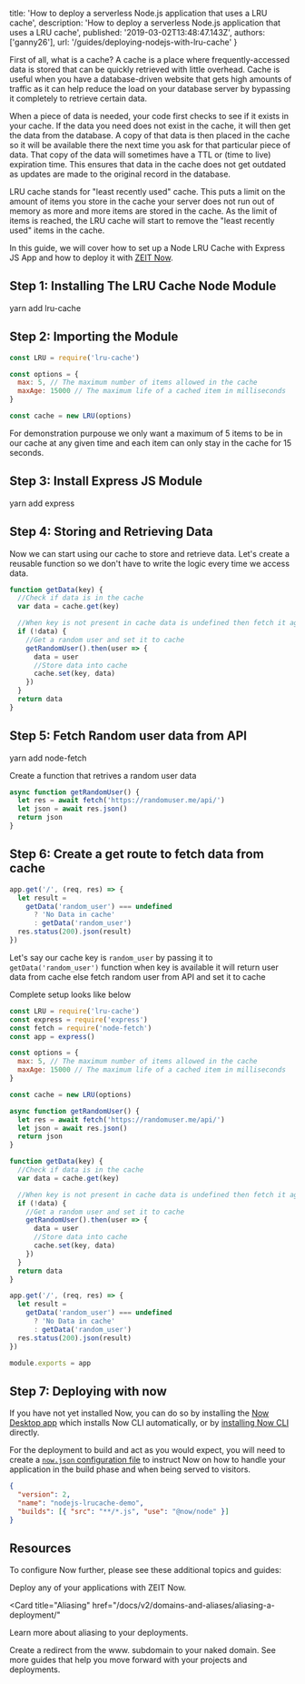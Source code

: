 
  title: 'How to deploy a serverless Node.js application that uses a LRU cache',
  description:
    'How to deploy a serverless Node.js application that uses a LRU cache',
  published: '2019-03-02T13:48:47.143Z',
  authors: ['ganny26'],
  url: '/guides/deploying-nodejs-with-lru-cache'
}

First of all, what is a cache? A cache is a place where frequently-accessed data is stored that can be quickly retrieved with little overhead. Cache is useful when you have a database-driven website that gets high amounts of traffic as it can help reduce the load on your database server by bypassing it completely to retrieve certain data.

When a piece of data is needed, your code first checks to see if it exists in your cache. If the data you need does not exist in the cache, it will then get the data from the database. A copy of that data is then placed in the cache so it will be available there the next time you ask for that particular piece of data. That copy of the data will sometimes have a TTL or (time to live) expiration time. This ensures that data in the cache does not get outdated as updates are made to the original record in the database.

LRU cache stands for "least recently used" cache. This puts a limit on the amount of items you store in the cache your server does not run out of memory as more and more items are stored in the cache. As the limit of items is reached, the LRU cache will start to remove the "least recently used" items in the cache.

In this guide, we will cover how to set up a Node LRU Cache with Express JS App and how to deploy it with [ZEIT Now](/docs/v2).

## Step 1: Installing The LRU Cache Node Module

<TerminalInput>yarn add lru-cache</TerminalInput>

## Step 2: Importing the Module

```js
const LRU = require('lru-cache')

const options = {
  max: 5, // The maximum number of items allowed in the cache
  maxAge: 15000 // The maximum life of a cached item in milliseconds
}

const cache = new LRU(options)
```

For demonstration purpouse we only want a maximum of 5 items to be in our cache at any given time and each item can only stay in the cache for 15 seconds.

## Step 3: Install Express JS Module

<TerminalInput>yarn add express</TerminalInput>

## Step 4: Storing and Retrieving Data

Now we can start using our cache to store and retrieve data. Let's create a reusable function so we don't have to write the logic every time we access data.

```js
function getData(key) {
  //Check if data is in the cache
  var data = cache.get(key)

  //When key is not present in cache data is undefined then fetch it again
  if (!data) {
    //Get a random user and set it to cache
    getRandomUser().then(user => {
      data = user
      //Store data into cache
      cache.set(key, data)
    })
  }
  return data
}
```

## Step 5: Fetch Random user data from API

<TerminalInput>yarn add node-fetch</TerminalInput>

Create a function that retrives a random user data

```js
async function getRandomUser() {
  let res = await fetch('https://randomuser.me/api/')
  let json = await res.json()
  return json
}
```

## Step 6: Create a get route to fetch data from cache

```js
app.get('/', (req, res) => {
  let result =
    getData('random_user') === undefined
      ? 'No Data in cache'
      : getData('random_user')
  res.status(200).json(result)
})
```

Let's say our cache key is `random_user` by passing it to `getData('random_user')` function when key is available it will return user data from cache else fetch random user from API and set it to cache

Complete setup looks like below

```js
const LRU = require('lru-cache')
const express = require('express')
const fetch = require('node-fetch')
const app = express()

const options = {
  max: 5, // The maximum number of items allowed in the cache
  maxAge: 15000 // The maximum life of a cached item in milliseconds
}

const cache = new LRU(options)

async function getRandomUser() {
  let res = await fetch('https://randomuser.me/api/')
  let json = await res.json()
  return json
}

function getData(key) {
  //Check if data is in the cache
  var data = cache.get(key)

  //When key is not present in cache data is undefined then fetch it again
  if (!data) {
    //Get a random user and set it to cache
    getRandomUser().then(user => {
      data = user
      //Store data into cache
      cache.set(key, data)
    })
  }
  return data
}

app.get('/', (req, res) => {
  let result =
    getData('random_user') === undefined
      ? 'No Data in cache'
      : getData('random_user')
  res.status(200).json(result)
})

module.exports = app
```

## Step 7: Deploying with now

If you have not yet installed Now, you can do so by installing the [Now Desktop app](/docs/v2/getting-started/installation/#now-desktop) which installs Now CLI automatically, or by [installing Now CLI](/docs/v2/getting-started/installation/#now-cli) directly.

For the deployment to build and act as you would expect, you will need to create a [`now.json` configuration file](https://zeit.co/docs/v2/deployments/configuration) to instruct Now on how to handle your application in the build phase and when being served to visitors.

```json
{
  "version": 2,
  "name": "nodejs-lrucache-demo",
  "builds": [{ "src": "**/*.js", "use": "@now/node" }]
}
```

## Resources

To configure Now further, please see these additional topics and guides:

<Card title="Deploying Basics" href="/docs/v2/deployments/basics">
  Deploy any of your applications with ZEIT Now.
</Card>

<Card
  title="Aliasing"
  href="/docs/v2/domains-and-aliases/aliasing-a-deployment/"
>
  Learn more about aliasing to your deployments.
</Card>

<Card title="www. Redirect" href="/guides/redirect-from-www">
  Create a redirect from the www. subdomain to your naked domain.
</Card>

<Card title="More Guides" href="/guides">
  See more guides that help you move forward with your projects and deployments.
</Card>

>
